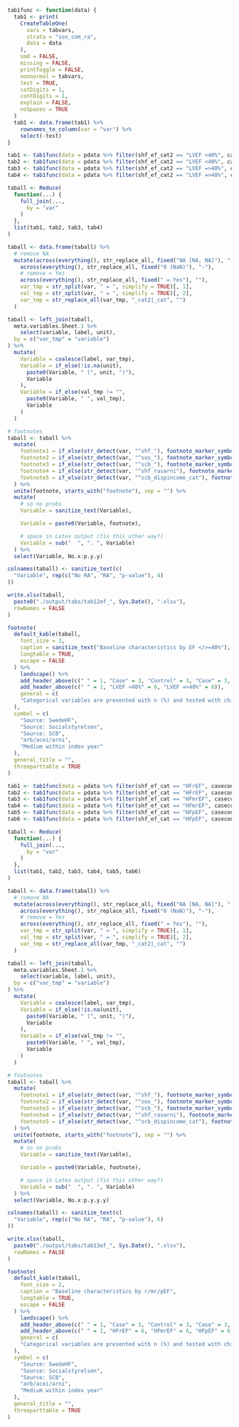 ```r

tab1func <- function(data) {
  tab1 <- print(
    CreateTableOne(
      vars = tabvars,
      strata = "sos_com_ra",
      data = data
    ),
    smd = FALSE,
    missing = FALSE,
    printToggle = FALSE,
    nonnormal = tabvars,
    test = TRUE,
    catDigits = 1,
    contDigits = 1,
    explain = FALSE,
    noSpaces = TRUE
  )
  tab1 <- data.frame(tab1) %>%
    rownames_to_column(var = "var") %>%
    select(-test)
}
```

```r
tab1 <- tab1func(data = pdata %>% filter(shf_ef_cat2 == "LVEF <40%", casecontrol == "Case"))
tab2 <- tab1func(data = pdata %>% filter(shf_ef_cat2 == "LVEF <40%", casecontrol == "Control"))
tab3 <- tab1func(data = pdata %>% filter(shf_ef_cat2 == "LVEF =>40%", casecontrol == "Case"))
tab4 <- tab1func(data = pdata %>% filter(shf_ef_cat2 == "LVEF =>40%", casecontrol == "Control"))

taball <- Reduce(
  function(...) {
    full_join(...,
      by = "var"
    )
  },
  list(tab1, tab2, tab3, tab4)
)

taball <- data.frame(taball) %>%
  # remove NA
  mutate(across(everything(), str_replace_all, fixed("NA [NA, NA]"), "-"),
    across(everything(), str_replace_all, fixed("0 (NaN)"), "-"),
    # remove = Yes
    across(everything(), str_replace_all, fixed(" = Yes"), ""),
    var_tmp = str_split(var, " = ", simplify = TRUE)[, 1],
    val_tmp = str_split(var, " = ", simplify = TRUE)[, 2],
    var_tmp = str_replace_all(var_tmp, "_cat2|_cat", "")
  )

taball <- left_join(taball,
  meta.variables.Sheet.1 %>%
    select(variable, label, unit),
  by = c("var_tmp" = "variable")
) %>%
  mutate(
    Variable = coalesce(label, var_tmp),
    Variable = if_else(!is.na(unit),
      paste0(Variable, " (", unit, ")"),
      Variable
    ),
    Variable = if_else(val_tmp != "",
      paste0(Variable, " ", val_tmp),
      Variable
    )
  )

# footnotes
taball <- taball %>%
  mutate(
    footnote1 = if_else(str_detect(var, "^shf_"), footnote_marker_symbol(1), ""),
    footnote2 = if_else(str_detect(var, "^sos_"), footnote_marker_symbol(2), ""),
    footnote3 = if_else(str_detect(var, "^scb_"), footnote_marker_symbol(3), ""),
    footnote4 = if_else(str_detect(var, "^shf_rasarni"), footnote_marker_symbol(4), ""),
    footnote5 = if_else(str_detect(var, "^scb_dispincome_cat"), footnote_marker_symbol(5), "")
  ) %>%
  unite(footnote, starts_with("footnote"), sep = "") %>%
  mutate(
    # so no probs
    Variable = sanitize_text(Variable),

    Variable = paste0(Variable, footnote),

    # space in Latex output (fix this other way?)
    Variable = sub("  ", ". ", Variable)
  ) %>%
  select(Variable, No.x:p.y.y)

colnames(taball) <- sanitize_text(c(
  "Variable", rep(c("No RA", "RA", "p-value"), 4)
))

write.xlsx(taball,
  paste0("./output/tabs/tab12ef_", Sys.Date(), ".xlsx"),
  rowNames = FALSE
)

footnote(
  default_kable(taball,
    font_size = 3,
    caption = sanitize_text("Baseline characteristics by EF </>=40%"),
    longtable = TRUE,
    escape = FALSE
  ) %>%
    landscape() %>%
    add_header_above(c(" " = 1, "Case" = 3, "Control" = 3, "Case" = 3, "Control" = 3)) %>%
    add_header_above(c(" " = 1, "LVEF <40%" = 6, "LVEF =>40%" = 6)),
    general = c(
    "Categorical variables are presented with n (%) and tested with chi-square test and continuous variables with median [q1-q3] and tested with Kruskal-Wallis test"
  ),
  symbol = c(
    "Source: SwedeHF",
    "Source: Socialstyrelsen",
    "Source: SCB",
    "arb/acei/arni",
    "Medium within index year"
  ),
  general_title = "",
  threeparttable = TRUE
)
```

```r
tab1 <- tab1func(data = pdata %>% filter(shf_ef_cat == "HFrEF", casecontrol == "Case"))
tab2 <- tab1func(data = pdata %>% filter(shf_ef_cat == "HFrEF", casecontrol == "Control"))
tab3 <- tab1func(data = pdata %>% filter(shf_ef_cat == "HFmrEF", casecontrol == "Case"))
tab4 <- tab1func(data = pdata %>% filter(shf_ef_cat == "HFmrEF", casecontrol == "Control"))
tab5 <- tab1func(data = pdata %>% filter(shf_ef_cat == "HFpEF", casecontrol == "Case"))
tab6 <- tab1func(data = pdata %>% filter(shf_ef_cat == "HFpEF", casecontrol == "Control"))

taball <- Reduce(
  function(...) {
    full_join(...,
      by = "var"
    )
  },
  list(tab1, tab2, tab3, tab4, tab5, tab6)
)

taball <- data.frame(taball) %>%
  # remove NA
  mutate(across(everything(), str_replace_all, fixed("NA [NA, NA]"), "-"),
    across(everything(), str_replace_all, fixed("0 (NaN)"), "-"),
    # remove = Yes
    across(everything(), str_replace_all, fixed(" = Yes"), ""),
    var_tmp = str_split(var, " = ", simplify = TRUE)[, 1],
    val_tmp = str_split(var, " = ", simplify = TRUE)[, 2],
    var_tmp = str_replace_all(var_tmp, "_cat2|_cat", "")
  )

taball <- left_join(taball,
  meta.variables.Sheet.1 %>%
    select(variable, label, unit),
  by = c("var_tmp" = "variable")
) %>%
  mutate(
    Variable = coalesce(label, var_tmp),
    Variable = if_else(!is.na(unit),
      paste0(Variable, " (", unit, ")"),
      Variable
    ),
    Variable = if_else(val_tmp != "",
      paste0(Variable, " ", val_tmp),
      Variable
    )
  )

# footnotes
taball <- taball %>%
  mutate(
    footnote1 = if_else(str_detect(var, "^shf_"), footnote_marker_symbol(1), ""),
    footnote2 = if_else(str_detect(var, "^sos_"), footnote_marker_symbol(2), ""),
    footnote3 = if_else(str_detect(var, "^scb_"), footnote_marker_symbol(3), ""),
    footnote4 = if_else(str_detect(var, "^shf_rasarni"), footnote_marker_symbol(4), ""),
    footnote5 = if_else(str_detect(var, "^scb_dispincome_cat"), footnote_marker_symbol(5), "")
  ) %>%
  unite(footnote, starts_with("footnote"), sep = "") %>%
  mutate(
    # so no probs
    Variable = sanitize_text(Variable),

    Variable = paste0(Variable, footnote),

    # space in Latex output (fix this other way?)
    Variable = sub("  ", ". ", Variable)
  ) %>%
  select(Variable, No.x:p.y.y.y)

colnames(taball) <- sanitize_text(c(
  "Variable", rep(c("No RA", "RA", "p-value"), 6)
))

write.xlsx(taball,
  paste0("./output/tabs/tab13ef_", Sys.Date(), ".xlsx"),
  rowNames = FALSE
)

footnote(
  default_kable(taball,
    font_size = 2,
    caption = "Baseline characteristics by r/mr/pEF",
    longtable = TRUE,
    escape = FALSE
  ) %>%
    landscape() %>%
    add_header_above(c(" " = 1, "Case" = 3, "Control" = 3, "Case" = 3, "Control" = 3, "Case" = 3, "Control" = 3)) %>%
    add_header_above(c(" " = 1, "HFrEF" = 6, "HFmrEF" = 6, "HFpEF" = 6)),
    general = c(
    "Categorical variables are presented with n (%) and tested with chi-square test and continuous variables with median [q1-q3] and tested with Kruskal-Wallis test"
  ),
  symbol = c(
    "Source: SwedeHF",
    "Source: Socialstyrelsen",
    "Source: SCB",
    "arb/acei/arni",
    "Medium within index year"
  ),
  general_title = "",
  threeparttable = TRUE
)
```


